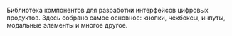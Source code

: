Библиотека компонентов для разработки интерфейсов цифровых продуктов. Здесь собрано самое основное: кнопки, чекбоксы, инпуты, модальные элементы и многое другое.
